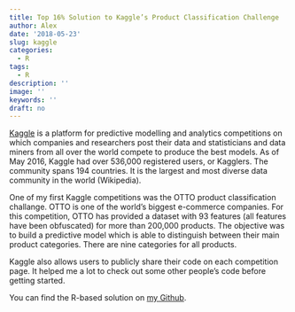```yaml
---
title: Top 16% Solution to Kaggle’s Product Classification Challenge
author: Alex
date: '2018-05-23'
slug: kaggle
categories:
  - R
tags:
  - R
description: ''
image: ''
keywords: ''
draft: no
---
```


[Kaggle](https://www.kaggle.com/c/otto-group-product-classification-challenge) is a platform for predictive modelling and analytics competitions on which companies and researchers post their data and statisticians and data miners from all over the world compete to produce the best models. As of May 2016, Kaggle had over 536,000 registered users, or Kagglers. The community spans 194 countries. It is the largest and most diverse data community in the world (Wikipedia).

One of my first Kaggle competitions was the OTTO product classification challange. OTTO is one of the world’s biggest e-commerce companies. For this competition, OTTO has provided a dataset with 93 features (all features have been obfuscated) for more than 200,000 products. The objective was to build a predictive model which is able to distinguish between their main product categories. There are nine categories for all products.

Kaggle also allows users to publicly share their code on each competition page. It helped me a lot to check out some other people’s code before getting started.

You can find the R-based solution on <a href="https://github.com/kruse-alex/kaggle_OTTO">my Github</a>.

